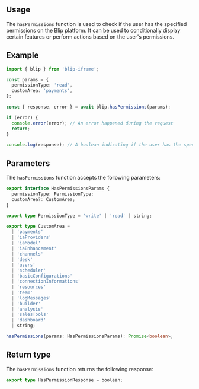 

## Usage

The `hasPermissions` function is used to check if the user has the specified permissions on the Blip platform.
It can be used to conditionally display certain features or perform actions based on the user's permissions.

## Example

```ts
import { blip } from 'blip-iframe';

const params = {
  permissionType: 'read',
  customArea: 'payments',
};

const { response, error } = await blip.hasPermissions(params);

if (error) {
  console.error(error); // An error happened during the request
  return;
}

console.log(response); // A boolean indicating if the user has the specified permissions
```

## Parameters

The `hasPermissions` function accepts the following parameters:

```ts
export interface HasPermissionsParams {
  permissionType: PermissionType;
  customArea?: CustomArea;
}

export type PermissionType = 'write' | 'read' | string;

export type CustomArea =
  | 'payments'
  | 'iaProviders'
  | 'iaModel'
  | 'iaEnhancement'
  | 'channels'
  | 'desk'
  | 'users'
  | 'scheduler'
  | 'basicConfigurations'
  | 'connectionInformations'
  | 'resources'
  | 'team'
  | 'logMessages'
  | 'builder'
  | 'analysis'
  | 'salesTools'
  | 'dashboard'
  | string;

hasPermissions(params: HasPermissionsParams): Promise<boolean>;
```

## Return type

The `hasPermissions` function returns the following response:

```ts
export type HasPermissionResponse = boolean;
```
